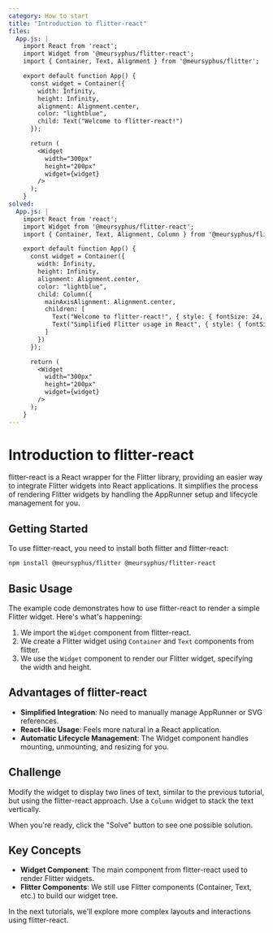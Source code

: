 ```yaml
---
category: How to start
title: "Introduction to flitter-react"
files:
  App.js: |
    import React from 'react';
    import Widget from '@meursyphus/flitter-react';
    import { Container, Text, Alignment } from '@meursyphus/flitter';

    export default function App() {
      const widget = Container({
        width: Infinity,
        height: Infinity,
        alignment: Alignment.center,
        color: "lightblue",
        child: Text("Welcome to flitter-react!")
      });

      return (
        <Widget
          width="300px"
          height="200px"
          widget={widget}
        />
      );
    }
solved:
  App.js: |
    import React from 'react';
    import Widget from '@meursyphus/flitter-react';
    import { Container, Text, Alignment, Column } from '@meursyphus/flitter';

    export default function App() {
      const widget = Container({
        width: Infinity,
        height: Infinity,
        alignment: Alignment.center,
        color: "lightblue",
        child: Column({
          mainAxisAlignment: Alignment.center,
          children: [
            Text("Welcome to flitter-react!", { style: { fontSize: 24, fontWeight: 'bold' } }),
            Text("Simplified Flitter usage in React", { style: { fontSize: 16 } })
          ]
        })
      });

      return (
        <Widget
          width="300px"
          height="200px"
          widget={widget}
        />
      );
    }
---
```


# Introduction to flitter-react

flitter-react is a React wrapper for the Flitter library, providing an easier way to integrate Flitter widgets into React applications. It simplifies the process of rendering Flitter widgets by handling the AppRunner setup and lifecycle management for you.

## Getting Started

To use flitter-react, you need to install both flitter and flitter-react:

```bash
npm install @meursyphus/flitter @meursyphus/flitter-react
```

## Basic Usage

The example code demonstrates how to use flitter-react to render a simple Flitter widget. Here's what's happening:

1. We import the `Widget` component from flitter-react.
2. We create a Flitter widget using `Container` and `Text` components from flitter.
3. We use the `Widget` component to render our Flitter widget, specifying the width and height.

## Advantages of flitter-react

- **Simplified Integration**: No need to manually manage AppRunner or SVG references.
- **React-like Usage**: Feels more natural in a React application.
- **Automatic Lifecycle Management**: The Widget component handles mounting, unmounting, and resizing for you.

## Challenge

Modify the widget to display two lines of text, similar to the previous tutorial, but using the flitter-react approach. Use a `Column` widget to stack the text vertically.

When you're ready, click the "Solve" button to see one possible solution.

## Key Concepts

- **Widget Component**: The main component from flitter-react used to render Flitter widgets.
- **Flitter Components**: We still use Flitter components (Container, Text, etc.) to build our widget tree.

In the next tutorials, we'll explore more complex layouts and interactions using flitter-react.
